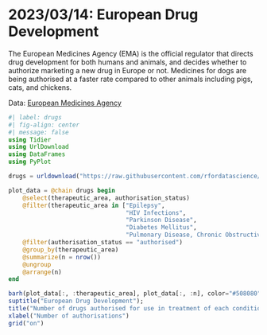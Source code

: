 # 2023/03/14: European Drug Development

The European Medicines Agency (EMA) is the official regulator that directs drug development for both humans and animals, and decides whether to authorize marketing a new drug in Europe or not. Medicines for dogs are being authorised at a faster rate compared to other animals including pigs, cats, and chickens.
           
Data: [European Medicines Agency](https://github.com/rfordatascience/tidytuesday/blob/master/data/2023/2023-03-14/readme.md)

```julia
#| label: drugs
#| fig-align: center
#| message: false
using Tidier
using UrlDownload
using DataFrames
using PyPlot

drugs = urldownload("https://raw.githubusercontent.com/rfordatascience/tidytuesday/master/data/2023/2023-03-14/drugs.csv") |> DataFrame ;

plot_data = @chain drugs begin
    @select(therapeutic_area, authorisation_status)
    @filter(therapeutic_area in ["Epilepsy",
                                 "HIV Infections",
                                 "Parkinson Disease",
                                 "Diabetes Mellitus",
                                 "Pulmonary Disease, Chronic Obstructive"])
    @filter(authorisation_status == "authorised")
    @group_by(therapeutic_area)
    @summarize(n = nrow())
    @ungroup
    @arrange(n)
end

barh(plot_data[:, :therapeutic_area], plot_data[:, :n], color="#508080", align="center", alpha=0.5)
suptitle("European Drug Development");
title("Number of drugs authorised for use in treatment of each condition.");
xlabel("Number of authorisations")
grid("on")
```



